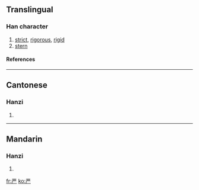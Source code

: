 {{see|厳|嚴}}<!-- may be replaced by zh-forms -->

==Translingual==
===Han character===
{{Han char|rn=1|rad=一|as=06|sn=7|four=|canj=一廿金竹 (MTCH)}}
# [[strict]], [[rigorous]], [[rigid]]
# [[stern]]
====References====
{{Han ref|kx=0078.131|hdz=10019.100|uh=4E25|ud=20005}}
----
==Cantonese==
===Hanzi===
{{yue-hanzi|jyut=|y=yim4}}
# {{defn|Cantonese}}
----
==Mandarin==
===Hanzi===
{{cmn-hanzi|tra=嚴|pin=[[yán]] ([[yan2]]), [[bàng]] ([[bang4]])|wg=pang<sup>4</sup>, yen<sup>2</sup>}}
# {{defn|Mandarin}}




[[fr:严]]
[[ko:严]]